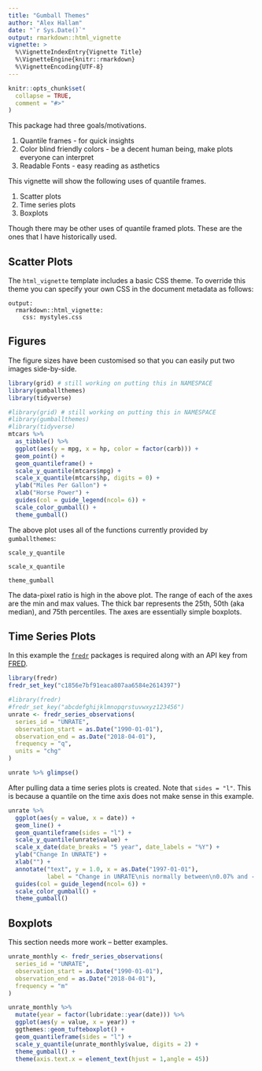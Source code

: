 ---
title: "Gumball Themes"
author: "Alex Hallam"
date: "`r Sys.Date()`"
output: rmarkdown::html_vignette
vignette: >
  %\VignetteIndexEntry{Vignette Title}
  %\VignetteEngine{knitr::rmarkdown}
  %\VignetteEncoding{UTF-8}
---

```{r setup, include = FALSE}
knitr::opts_chunk$set(
  collapse = TRUE,
  comment = "#>"
)
```

This package had three goals/motivations.

1. Quantile frames - for quick insights
2. Color blind friendly colors - be a decent human being, make plots everyone can interpret
3. Readable Fonts - easy reading as asthetics

This vignette will show the following uses of quantile frames.

1. Scatter plots
2. Time series plots
3. Boxplots

Though there may be other uses of quantile framed plots. These are the ones that
I have historically used.

## Scatter Plots

The `html_vignette` template includes a basic CSS theme. To override this theme you can specify your own CSS in the document metadata as follows:

    output: 
      rmarkdown::html_vignette:
        css: mystyles.css

## Figures

The figure sizes have been customised so that you can easily put two images side-by-side. 

```{r include=F}
library(grid) # still working on putting this in NAMESPACE
library(gumballthemes)
library(tidyverse)
```

```{r, fig.align="center"}
#library(grid) # still working on putting this in NAMESPACE
#library(gumballthemes)
#library(tidyverse)
mtcars %>%
  as_tibble() %>%
  ggplot(aes(y = mpg, x = hp, color = factor(carb))) +
  geom_point() +
  geom_quantileframe() +
  scale_y_quantile(mtcars$mpg) +
  scale_x_quantile(mtcars$hp, digits = 0) +
  ylab("Miles Per Gallon") +
  xlab("Horse Power") +
  guides(col = guide_legend(ncol= 6)) +
  scale_color_gumball() +
  theme_gumball()
```

The above plot uses all of the functions currently provided by `gumballthemes`:

`scale_y_quantile` 

`scale_x_quantile`

`theme_gumball`

The data-pixel ratio is high in the above plot. The range of each of the axes 
are the min and max values. The thick bar represents the 25th, 50th (aka median), 
and 75th percentiles. The axes are essentially simple boxplots.

## Time Series Plots

In this example the [`fredr`](http://sboysel.github.io/fredr/articles/fredr.html) 
packages is required along with an API key from [FRED](https://research.stlouisfed.org/).
```{r, echo=F, include=FALSE}
library(fredr)
fredr_set_key("c1856e7bf91eaca807aa6584e2614397")
```

```{r}
#library(fredr)
#fredr_set_key("abcdefghijklmnopqrstuvwxyz123456")
unrate <- fredr_series_observations(
  series_id = "UNRATE",
  observation_start = as.Date("1990-01-01"),
  observation_end = as.Date("2018-04-01"),
  frequency = "q",
  units = "chg"
)

unrate %>% glimpse()
```

After pulling data a time series plots is created. Note that `sides = "l"`. 
This is because a quantile on the time axis does not make sense in this 
example. 

```{r, fig.align="center", fig.width=5.4, fig.height=3}
unrate %>% 
  ggplot(aes(y = value, x = date)) +
  geom_line() +
  geom_quantileframe(sides = "l") +
  scale_y_quantile(unrate$value) + 
  scale_x_date(date_breaks = "5 year", date_labels = "%Y") +
  ylab("Change In UNRATE") +
  xlab("") +
  annotate("text", y = 1.0, x = as.Date("1997-01-01"),
           label = "Change in UNRATE\nis normally between\n0.07% and -.20% with a\nmedian of -0.07") +
  guides(col = guide_legend(ncol= 6)) +
  scale_color_gumball() +
  theme_gumball()
```

## Boxplots

This section needs more work -- better examples.

```{r, fig.align="center", fig.width=5.4, fig.height=3}
unrate_monthly <- fredr_series_observations(
  series_id = "UNRATE",
  observation_start = as.Date("1990-01-01"),
  observation_end = as.Date("2018-04-01"),
  frequency = "m"
)

unrate_monthly %>% 
  mutate(year = factor(lubridate::year(date))) %>% 
  ggplot(aes(y = value, x = year)) +
  ggthemes::geom_tufteboxplot() +
  geom_quantileframe(sides = "l") + 
  scale_y_quantile(unrate_monthly$value, digits = 2) + 
  theme_gumball() +
  theme(axis.text.x = element_text(hjust = 1,angle = 45))

```



